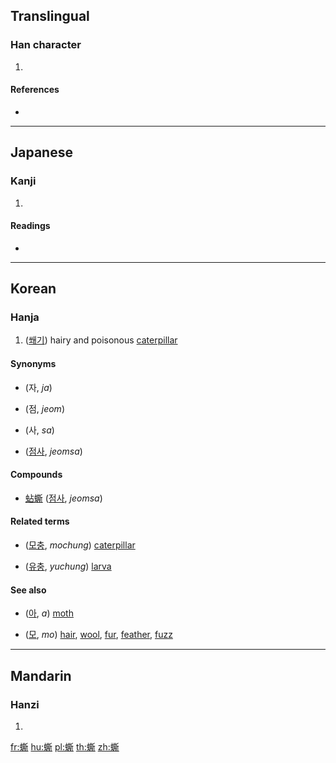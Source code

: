 {{character info/new}}
==Translingual==

===Han character===
{{Han char|rn=142|rad=虫|as=12|sn=18|four=|canj=LITCL}}

# {{defn|Han|sort=虫12}}

====References====
* {{Han ref|kx=1096.340|dkj=33578|dj=1561.180|hdz=42889.180|uh=87D6|ud=34774}}

----

==Japanese==

===Kanji===
{{ja-kanji|grade=|rs=虫12}}

# {{defn|lang=ja|sort=虫12}}

====Readings====
* {{ja-readings|on=[[し]] (shi)|kun=[[けむし]] (kemushi)|nanori=}}

----

==Korean==

===Hanja===
{{ko-hanja|hangeul=사|eumhun=|rv=sa|mr=|y=}}

# ([[쐐기]]) hairy and poisonous [[caterpillar]]

====Synonyms====
{{top2}}
* {{l|ko|蚝}} (자, ''ja'')
* {{l|ko|蛅}} (점, ''jeom'')
* {{l|ko|蟖}} (사, ''sa'')
{{mid2}}
* {{l|ko|蛅蟖}} ([[점사]], ''jeomsa'')
{{bottom}}

====Compounds====
* [[蛅蟖]] ([[점사]], ''jeomsa'')

====Related terms====
* {{l|ko|毛蟲}} ([[모충]], ''mochung'') [[caterpillar]]
* {{l|ko|幼蟲}} ([[유충]], ''yuchung'') [[larva]]

====See also====
* {{l|ko|蛾}} ([[아]], ''a'') [[moth]]
* {{l|ko|毛}} ([[모]], ''mo'') [[hair]], [[wool]], [[fur]], [[feather]], [[fuzz]]

----

==Mandarin==

===Hanzi===
{{cmn-hanzi|pin=[[sī]] ([[si1]])|wg=ssu<sup>1</sup>}}

# {{defn|lang=cmn|sort=虫12}}

[[fr:蟖]]
[[hu:蟖]]
[[pl:蟖]]
[[th:蟖]]
[[zh:蟖]]